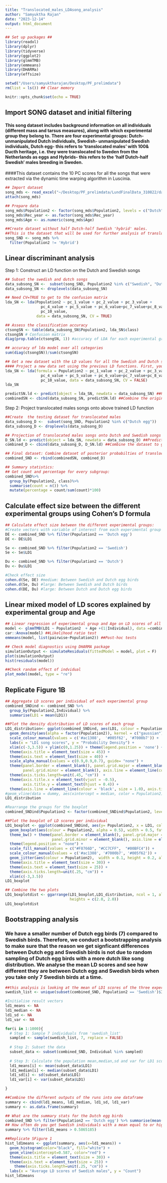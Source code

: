 ```yaml
---
title: "Translocated_males_LDAsong_analysis"
author: "Samyuktha Rajan"
date: "2023-12-14"
output: html_document
---
```


```r
## Set up packages ##
library(readxl) 
library(dplyr)
library(tidyverse) 
library(ggplot2) 
library(glmmTMB)
library(emmeans)
library(DHARMa)
library(effsize)

setwd("/Users/samyuktharajan/Desktop/PF_prelimdata")
rm(list = ls()) ## Clear memory

knitr::opts_chunk$set(echo = TRUE)
```

## Import SONG dataset and initial filtering
#### This song dataset includes background information on all individuals (different mass and tarsus measures), along with which experimental group they belong to. There are four experimental groups: Dutch- unmanipulated Dutch individuals, Swedish- unmanipulated Swedish individuals, Dutch egg- this refers to 'translocated males' with 100& Ducth heritage, i.e. they were translocated to Sweden from the Netherlands as eggs and Hybrids- this refers to the 'half Dutch-half Swedish' males breeding in Sweden. 
####This dataset contains the 10 PC scores for all the songs that were extracted via the dynamic time warping algorithm in Luscinia. 

```r
## Import dataset 
song_mds <- read_excel("~/Desktop/PF_prelimdata/LundFinalData_310822/data_song_mds.xlsx") 
attach(song_mds)

## Prepare data 
song_mds$Population2 <- factor(song_mds$Population2, levels = c("Dutch", "Swedish", "Hybrid", "Dutch egg"))
song_mds$Rec_year <- as.factor(song_mds$Rec_year)
song_mds$Age <- as.numeric(song_mds$Age)

##Create dataset without half Dutch-half Swedish 'hybrid' males. 
##This is the dataset that will be used for further analysis of translocated males 'Dutch egg' birds
song_SND <- song_mds %>%
  filter(Population2 != 'Hybrid')
```

## Linear discriminant analysis
Step 1: Construct an LD function on the Dutch and Swedish songs
```r
## Subset the swedish and dutch songs 
data_subsong_SN <-  subset(song_SND, Population2 %in% c("Swedish", "Dutch"))
data_subsong_SN <- droplevels(data_subsong_SN)

## Need CV=TRUE to get to the confusion matrix 
lda_SN <- lda(Population2 ~ pc_1_value + pc_2_value + pc_3_value +
                pc_4_value + pc_5_value + pc_6_value+pc_7_value+pc_8_value+pc_9_value+
                pc_10_value,
              data = data_subsong_SN, CV = TRUE)

## Assess the classification accuracy 
ctsongSN <- table(data_subsong_SN$Population2, lda_SN$class)
ctsongSN # Confusion matrix 
diag(prop.table(ctsongSN, 1)) #accuracy of LDA for each experimental group

## accuracy of lda model over all categories 
sum(diag(ctsongSN))/sum(ctsongSN)

## Get a new dataset with the LD values for all the Swedish and Dutch songs ##
#### Project a new data set using the previous LD functions. First, you have to re-run the LDA with CV = FALSE
lda_SN <- lda(formula = Population2 ~ pc_1_value + pc_2_value + pc_3_value +
                pc_4_value + pc_5_value + pc_6_value+pc_7_value+pc_8_value+pc_9_value+
                pc_10_value, data = data_subsong_SN, CV = FALSE)
lda_SN

predictSN.ld <- predict(object = lda_SN, newdata = data_subsong_SN) ##Prediction to get the LD scores for all Swedish and Dutch songs
combinedSN <- cbind(data_subsong_SN, predictSN.ld) ##Combine the original dataset with the posterior probabilities and LD scores
```

Step 2: Project translocated males songs onto above trained LD function
```r
##Create  the testing dataset for translocated males
data_subsong_D <-  subset(song_SND, Population2 %in% c("Dutch egg"))
data_subsong_D <- droplevels(data_subsong_D)

## Projection of translocated males songs onto Dutch and Swedish songs
D_SN.ld <- predict(object = lda_SN, newdata = data_subsong_D) ##Predict posterior probabilities for translocated males' songs
combined_D <- cbind(data_subsong_D, D_SN.ld) ##Combine the dataset to get the LD and classification scores for all songs of translocted males

## Final dataset: Combine dataset of posterior probabilties of translocated males with Dutch and Swedish birds
combined_SND <- rbind(combinedSN, combined_D)

## Summary statistics:
## Get count and percentage for every subgroup:
combined_SND%>%
  group_by(Population2, class)%>%
  summarise(count = n()) %>%
  mutate(percentage = count/sum(count)*100)
```

## Calculate effect size between the different experimental groups using Cohen's D formula
```r
## Calculate effect size between the different experimental groups:
#Create vectors with variable of interest from each experimental group
DE <- combined_SND %>% filter(Population2 == 'Dutch egg')
DE <- DE$LD1

Se <- combined_SND %>% filter(Population2 == 'Swedish')
Se <- Se$LD1

Du <- combined_SND %>% filter(Population2 == 'Dutch')
Du <- Du$LD1

#Check effect size
cohen.d(Se, DE) #medium: Between Swedish and Dutch egg birds
cohen.d(Se, Du) #large: Between Swedish and Dutch birds
cohen.d(DE, Du) #large: Between Dutch and Dutch egg birds
```

## Linear mixed model of LD scores explained by experimental group and Age
```r
## Linear regression of experimental group and Age on LD scores of all birds:
model <- glmmTMB(LD1 ~ Population2  + Age +(1|Individual), data =combined_SND, dispformula = ~Population2,family = gaussian())
car::Anova(model) ##Likelihood ratio test
emmeans(model, list(pairwise~Population2)) ##Post-hoc tests

## Check model diagnostics using DHARMA package
simulationOutput <- simulateResiduals(fittedModel = model, plot = F)
plot(simulationOutput)
hist(residuals(model)) 

##Check random effect of indvidual
plot_model(model, type = "re")
```

## Replicate Figure 1B
```r
## Aggregate LD scores per individual of each experimental group
combined_SNDind <- combined_SND %>%
  group_by(Population2,Individual) %>%
  summarise(LD1 = mean(LD1))

##Plot the density distribution of LD scores of each group
LD1_distribution<- ggplot(combined_SNDind, aes(LD1, colour = Population2, fill = Population2)) + 
  geom_density(aes(alpha = factor(Population2)), kernel = c("gaussian"), n = 1002, lwd = 2) + theme(legend.position = "none") +   scale_fill_manual(values = c("#F8766D",  "#00BFC4", "#CC7CFF")) + theme_bw() + 
  scale_colour_manual(values = c('#ac1308',  '#005f62', '#7000b7')) +
  labs(x = "LD1 song scores", y = "Probability Density") +
  xlim(c(-3,3.5)) + ylim(c(0,1.25)) + theme(legend.position = 'none') +
  theme(axis.title = element_text(size = 45)) +
  theme(axis.text = element_text(size = 40)) + 
  scale_alpha_manual(values = c(0.9,0.9,0.7), guide= "none") + 
  theme(panel.border = element_blank(), panel.grid.major = element_blank(),
        panel.grid.minor = element_blank(), axis.line = element_line(colour = "black"))+ 
  theme(axis.ticks.length=unit(.45, "cm"))  +
  theme(axis.title.x = element_text(vjust = -0.5), 
        axis.title.y = element_text(hjust = 0.4)) + 
  theme(axis.line = element_line(colour = 'black', size = 1.0), axis.ticks = element_line(colour = "black", size = 1.0))#+
#geom_vline(data = dummy, aes(xintercept = median, color = Population2))
LD1_distribution

#Rearrange the groups for the boxplot
combined_SNDind$Population2 <- factor(combined_SNDind$Population2, levels = c("Dutch", "Dutch egg", "Swedish"))

##Plot the boxplot of LD scores per individual 
LD1_boxplot <- ggplot(combined_SNDind, aes(y= Population2, x = LD1, colour = NULL, fill = Population2), size = 2) + 
  geom_boxplot(aes(colour = Population2, alpha = 0.5), width = 0.5, fatten = 2, lwd=2) +
  theme_bw() + theme(panel.border = element_blank(), panel.grid.major = element_blank(),
                     panel.grid.minor = element_blank(), axis.line = element_line(colour = "black")) +
  theme(legend.position = "none") +  
  scale_fill_manual(values = c("#F8766D", "#CC7CFF",  "#00BFC4")) +  
  scale_colour_manual(values = c('#ac1308', '#7000b7', '#005f62')) +
  geom_jitter(aes(colour = Population2),  width = 0.1, height = 0.2, alpha = 0.7, pch=21,size = 9, lwd = 1, stroke = 2) +
  theme(axis.title = element_text(size = 30)) +
  theme(axis.text = element_text(size = 25)) +  
  theme(axis.ticks.length=unit(.25, "cm")) +
  xlim(c(-3,3.5))
LD1_boxplot

## Combine the two plots
LD1_boxplotdist <- ggarrange(LD1_boxplot,LD1_distribution, ncol = 1, align = c("v"),
                             heights = c(2.0, 2.0))
LD1_boxplotdist
```

## Bootstrapping analysis 
### We have a smaller number of Dutch egg birds (7) compared to Swedish birds. Therefore, we conduct a bootstrapping analysis to make sure that the reason we get signficant differences between Dutch egg and Swedish birds is not due to random sampling of Dutch egg birds with a more dutch like song distribution. We analyse the mean LD scores and see how different they are between Dutch egg and Swedish birds when you take only 7 Swedish birds at a time. 
```r
##this analysis is looking at the mean of LD1 scores of the three experimental groupsand how that varies when you take only 7 Swedish individuals at a time
swedish_list <- unique(subset(combined_SND, Population2 == 'Swedish')$Individual)

#Initialise result vectors
ld1_means <- NA
ld1_median <- NA
ld1_sd <- NA
ld1_var <- NA

for(i in 1:1000){
  # Step 1: Sample 7 individuals from 'swedish_list'
  sampled <- sample(swedish_list, 7, replace = FALSE) 
  
  # Step 2: Subset the data
  subset_data <- subset(combined_SND, Individual %in% sampled)
  
  # Step 3: Calculate the population mean,median,sd and var for LD1 scores for all Swedish individuals
  ld1_means[i] <- mean(subset_data$LD1)
  ld1_median[i] <- median(subset_data$LD1)
  ld1_sd[i] <- sd(subset_data$LD1)
  ld1_var[i] <- var(subset_data$LD1)

}

##Combine the different outputs of the runs into one dataframe
summary <- cbind(ld1_means, ld1_median, ld1_sd, ld1_var)
summary <- as.data.frame(summary)

## What are the summary stats for the Dutch egg birds
combined_SND %>% filter(Population2 == 'Dutch egg') %>% summarise(mean(LD1),median(LD1), sd(LD1), var(LD1))
## How often do you get Swedish individuals with a mean equal to or higher than Dutch egg birds from the bootstrapping analysis?
summary %>% filter(ld1_means > 0.5865185)

##Replicate SFigure 1
hist_ld1means <- ggplot(summary, aes(x=ld1_means)) + 
  geom_histogram(color="black", fill="white") + 
  geom_vline(xintercept=0.587, color="red") +
  theme(axis.title = element_text(size = 30)) +
  theme(axis.text = element_text(size = 25)) +  
    theme(axis.ticks.length=unit(.25, "cm")) +
  labs(x = "Average LD scores of Swedish males", y = "Count")
hist_ld1means
```



